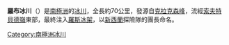 {{unreferenced|time=2013-10-27T08:36:19+00:00}}
{{coord|82|38|S|165|0|E|display=title}}

'''羅布冰川'''（{{lang-en|Robb Glacier}}）是[[南極洲|南極洲]]的[[冰川|冰川]]，全長約70公里，發源自[[克拉克森峰|克拉克森峰]]，流經[[索夫特貝德嶺|索夫特貝德嶺]]東部，最終注入[[羅斯冰架|羅斯冰架]]，以[[新西蘭|新西蘭]]探險隊的團長命名。

{{DEFAULTSORT:Robb Glacier}}
[[Category:南極洲冰川|Category:南極洲冰川]]


{{ShackletonCoast-geo-stub}}